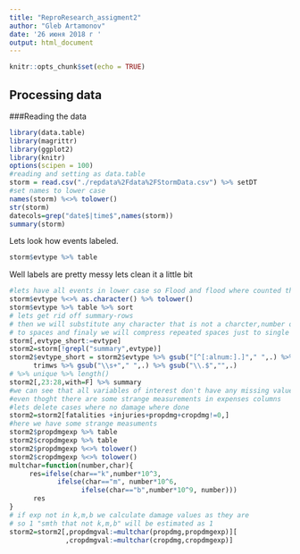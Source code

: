 ```yaml
---
title: "ReproResearch_assigment2"
author: "Gleb Artamonov"
date: '26 июня 2018 г '
output: html_document
---
```


```r
knitr::opts_chunk$set(echo = TRUE)
```

## Processing data
###Reading the data
```r
library(data.table)
library(magrittr)
library(ggplot2)
library(knitr)
options(scipen = 100)
#reading and setting as data.table
storm = read.csv("./repdata%2Fdata%2FStormData.csv") %>% setDT
#set names to lower case
names(storm) %<>% tolower()
str(storm)
datecols=grep("date$|time$",names(storm))
summary(storm)
```
Lets look how events labeled.
```r
storm$evtype %>% table
```
Well labels are pretty messy lets clean it a little bit
```r
#lets have all events in lower case so Flood and flood where counted the same
storm$evtype %<>% as.character() %>% tolower()
storm$evtype %>% table %>% sort
# lets get rid off summary-rows
# then we will substitute any character that is not a charcter,number or dot
# to spaces and finaly we will compress repeated spaces just to single one
storm[,evtype_short:=evtype]
storm2=storm[!grepl("summary",evtype)]
storm2$evtype_short = storm2$evtype %>% gsub("[^[:alnum:].]"," ",.) %>% 
      trimws %>% gsub("\\s+"," ",.) %>% gsub("\\.$","",.)
# %>% unique %>% length()
storm2[,23:28,with=F] %>% summary
#we can see that all variables of interest don't have any missing values
#even thoght there are some strange measurements in expenses columns
#lets delete cases where no damage where done
storm2=storm2[fatalities +injuries+propdmg+cropdmg!=0,]
#here we have some strange measuments
storm2$propdmgexp %>% table
storm2$cropdmgexp %>% table
storm2$propdmgexp %<>% tolower()
storm2$cropdmgexp %<>% tolower()
multchar=function(number,char){
     res=ifelse(char=="k",number*10^3,
            ifelse(char=="m", number*10^6,
                  ifelse(char=="b",number*10^9, number)))
      res
}
# if exp not in k,m,b we calculate damage values as they are 
# so 1 "smth that not k,m,b" will be estimated as 1
storm2=storm2[,propdmgval:=multchar(propdmg,propdmgexp)][
              ,cropdmgval:=multchar(cropdmg,cropdmgexp)]

```



